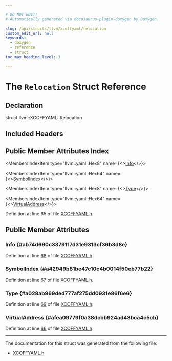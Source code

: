 ```yaml
---

# DO NOT EDIT!
# Automatically generated via docusaurus-plugin-doxygen by Doxygen.

slug: /api/structs/llvm/xcoffyaml/relocation
custom_edit_url: null
keywords:
  - doxygen
  - reference
  - struct
toc_max_heading_level: 3

---
```





# The `Relocation` Struct Reference

<DoxygenPage pluginConfig={pluginConfig}>



## Declaration

<CodeBlock>struct llvm::XCOFFYAML::Relocation</CodeBlock>

## Included Headers

<IncludesList>
<IncludesListItem
  filePath="llvm/ObjectYAML/XCOFFYAML.h"
  permalink="/docs/api/files/include/include/llvm/include/llvm/objectyaml/xcoffyaml-h"
  isLocal="true" />
</IncludesList>

## Public Member Attributes Index

<MembersIndex>

<MembersIndexItem
  type="llvm::yaml::Hex8"
  name={<><a href="#ab74d690c3379117d31e9313cf36b3d8e">Info</a></>}>
</MembersIndexItem>

<MembersIndexItem
  type="llvm::yaml::Hex64"
  name={<><a href="#a42949b81be47c10c4b0014f50eb77b22">SymbolIndex</a></>}>
</MembersIndexItem>

<MembersIndexItem
  type="llvm::yaml::Hex8"
  name={<><a href="#a028ab969ded777af275dd0931e86f6e6">Type</a></>}>
</MembersIndexItem>

<MembersIndexItem
  type="llvm::yaml::Hex64"
  name={<><a href="#afea09779f0a38dcbb924ad43bca4c5cb">VirtualAddress</a></>}>
</MembersIndexItem>

</MembersIndex>


Definition at line 65 of file <a href="/docs/api/files/include/include/llvm/include/llvm/objectyaml/xcoffyaml-h">XCOFFYAML.h</a>.

<SectionDefinition>

## Public Member Attributes

### Info {#ab74d690c3379117d31e9313cf36b3d8e}

<MemberDefinition
  prototype="llvm::yaml::Hex8 llvm::XCOFFYAML::Relocation::Info">

Definition at line <a href="/docs/api/files/include/include/llvm/include/llvm/objectyaml/xcoffyaml-h/#l00068">68</a> of file <a href="/docs/api/files/include/include/llvm/include/llvm/objectyaml/xcoffyaml-h">XCOFFYAML.h</a>.
</MemberDefinition>

### SymbolIndex {#a42949b81be47c10c4b0014f50eb77b22}

<MemberDefinition
  prototype="llvm::yaml::Hex64 llvm::XCOFFYAML::Relocation::SymbolIndex">

Definition at line <a href="/docs/api/files/include/include/llvm/include/llvm/objectyaml/xcoffyaml-h/#l00067">67</a> of file <a href="/docs/api/files/include/include/llvm/include/llvm/objectyaml/xcoffyaml-h">XCOFFYAML.h</a>.
</MemberDefinition>

### Type {#a028ab969ded777af275dd0931e86f6e6}

<MemberDefinition
  prototype="llvm::yaml::Hex8 llvm::XCOFFYAML::Relocation::Type">

Definition at line <a href="/docs/api/files/include/include/llvm/include/llvm/objectyaml/xcoffyaml-h/#l00069">69</a> of file <a href="/docs/api/files/include/include/llvm/include/llvm/objectyaml/xcoffyaml-h">XCOFFYAML.h</a>.
</MemberDefinition>

### VirtualAddress {#afea09779f0a38dcbb924ad43bca4c5cb}

<MemberDefinition
  prototype="llvm::yaml::Hex64 llvm::XCOFFYAML::Relocation::VirtualAddress">

Definition at line <a href="/docs/api/files/include/include/llvm/include/llvm/objectyaml/xcoffyaml-h/#l00066">66</a> of file <a href="/docs/api/files/include/include/llvm/include/llvm/objectyaml/xcoffyaml-h">XCOFFYAML.h</a>.
</MemberDefinition>

</SectionDefinition>

<hr/>

The documentation for this struct was generated from the following file:

<ul>
<li><a href="/docs/api/files/include/include/llvm/include/llvm/objectyaml/xcoffyaml-h">XCOFFYAML.h</a></li>
</ul>

</DoxygenPage>
